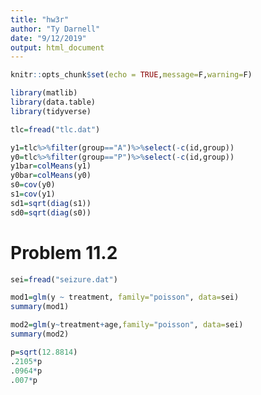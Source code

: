 ```yaml
---
title: "hw3r"
author: "Ty Darnell"
date: "9/12/2019"
output: html_document
---
```


```r
knitr::opts_chunk$set(echo = TRUE,message=F,warning=F)
```

```r
library(matlib)
library(data.table)
library(tidyverse)
```

```r
tlc=fread("tlc.dat")
```

```r
y1=tlc%>%filter(group=="A")%>%select(-c(id,group))
y0=tlc%>%filter(group=="P")%>%select(-c(id,group))
y1bar=colMeans(y1)
y0bar=colMeans(y0)
s0=cov(y0)
s1=cov(y1)
sd1=sqrt(diag(s1))
sd0=sqrt(diag(s0))
```

# Problem 11.2

```r
sei=fread("seizure.dat")
```


```r
mod1=glm(y ~ treatment, family="poisson", data=sei)
summary(mod1)
```

```r
mod2=glm(y~treatment+age,family="poisson", data=sei)
summary(mod2)
```

```r
p=sqrt(12.8814)
.2105*p
.0964*p
.007*p
```

